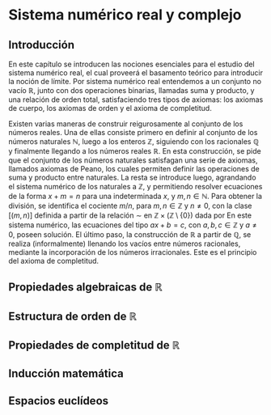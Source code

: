 # Sistema numérico real y complejo

## Introducción

En este capítulo se introducen las nociones esenciales para el estudio del sistema numérico real, el cual proveerá el basamento teórico para introducir la noción de límite. Por sistema numérico real entendemos a un conjunto no vacío $\mathbb{R}$, junto con dos operaciones binarias, llamadas suma y producto, y una relación de orden total, satisfaciendo tres tipos de axiomas: los axiomas de cuerpo, los axiomas de orden y el axioma de completitud.

Existen varias maneras de construir reigurosamente al conjunto de los números reales. Una de ellas consiste primero en definir al conjunto de los números naturales $\mathbb{N}$, luego a los enteros $\mathbb{Z}$, siguiendo con los racionales $\mathbb{Q}$ y finalmente llegando a los números reales $\mathbb{R}$. En esta construcción, se pide que el conjunto de los números naturales satisfagan una serie de axiomas, llamados axiomas de Peano, los cuales permiten definir las operaciones de suma y producto entre naturales. La resta se introduce luego, agrandando el sistema numérico de los naturales a $\mathbb{Z}$, y permitiendo resolver ecuaciones de la forma $x+m=n$ para una indeterminada $x$, y $m,n \in \mathbb{N}$. Para obtener la división, se identifica el cociente $m/n$, para $m,n \in \mathbb{Z}$ y $n \neq 0$, con la clase $[(m,n)]$ definida a partir de la relación $\sim$ en $\mathbb{Z} \times (\mathbb{Z}\setminus\{0\})$ dada por
\begin{equation}
(m,n) \sim (m',n') \Longleftrightarrow mn'=nm'.
\end{equation}
En este sistema numérico, las ecuaciones del tipo $ax+b=c$, con $a,b,c \in \mathbb{Z}$ y $a\neq 0$, poseen solución. El último paso, la construcción de $\mathbb{R}$ a partir de $\mathbb{Q}$, se realiza (informalmente) llenando los vacíos entre números racionales, mediante la incorporación de los números irracionales. Este es el principio del axioma de completitud.




## Propiedades algebraicas de $\mathbb{R}$

## Estructura de orden de $\mathbb{R}$

## Propiedades de completitud de $\mathbb{R}$

## Inducción matemática

## Espacios euclídeos